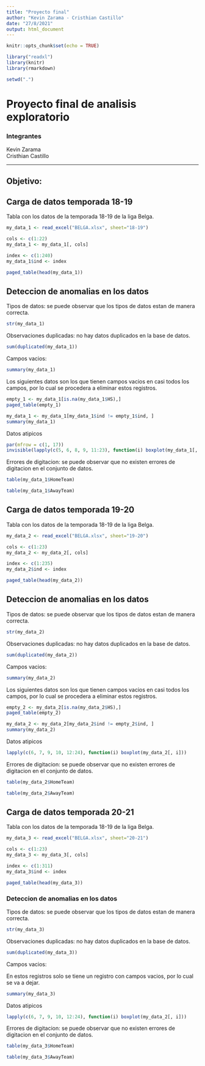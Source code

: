 ```yaml
---
title: "Proyecto final"
author: "Kevin Zarama - Cristhian Castillo"
date: "27/8/2021"
output: html_document
---
```


```r
knitr::opts_chunk$set(echo = TRUE)

library("readxl")
library(knitr)
library(rmarkdown)

setwd(".")
```

# Proyecto final de analisis exploratorio

### Integrantes
Kevin Zarama  
Cristhian Castillo

---

## Objetivo: 

## Carga de datos temporada 18-19
Tabla con los datos de la temporada 18-19 de la liga Belga.
```r
my_data_1 <- read_excel("BELGA.xlsx", sheet="18-19")

cols <- c(1:22)
my_data_1 <- my_data_1[, cols]

index <- c(1:240)
my_data_1$ind <- index

paged_table(head(my_data_1))
```

## Deteccion de anomalias en los datos

Tipos de datos: se puede observar que los tipos de datos estan de manera correcta.

```r
str(my_data_1)
```

Observaciones duplicadas: no hay datos duplicados en la base de datos.

```r
sum(duplicated(my_data_1))
```

Campos vacios: 

```r
summary(my_data_1)
```

Los siguientes datos son los que tienen campos vacios en casi todos los campos, por lo cual se procedera a eliminar estos registros.
```r
empty_1 <- my_data_1[is.na(my_data_1$HS),]
paged_table(empty_1)
```

```r
my_data_1 <- my_data_1[my_data_1$ind != empty_1$ind, ]
summary(my_data_1)
```


Datos atipicos

```r
par(mfrow = c(1, 17))
invisible(lapply(c(5, 6, 8, 9, 11:23), function(i) boxplot(my_data_1[, i])))
```


Errores de digitacion: se puede observar que no existen errores de digitacion en el conjunto de datos.

```r
table(my_data_1$HomeTeam)
```

```r
table(my_data_1$AwayTeam)
```

## Carga de datos temporada 19-20
Tabla con los datos de la temporada 18-19 de la liga Belga.
```r
my_data_2 <- read_excel("BELGA.xlsx", sheet="19-20")

cols <- c(1:23)
my_data_2 <- my_data_2[, cols]

index <- c(1:235)
my_data_2$ind <- index

paged_table(head(my_data_2))
```

## Deteccion de anomalias en los datos

Tipos de datos: se puede observar que los tipos de datos estan de manera correcta.

```r
str(my_data_2)
```

Observaciones duplicadas: no hay datos duplicados en la base de datos.

```r
sum(duplicated(my_data_2))
```

Campos vacios: 

```r
summary(my_data_2)
```

Los siguientes datos son los que tienen campos vacios en casi todos los campos, por lo cual se procedera a eliminar estos registros.
```r
empty_2 <- my_data_2[is.na(my_data_2$HS),]
paged_table(empty_2)
```

```r
my_data_2 <- my_data_2[my_data_2$ind != empty_2$ind, ]
summary(my_data_2)
```


Datos atipicos

```r
lapply(c(6, 7, 9, 10, 12:24), function(i) boxplot(my_data_2[, i]))
```


Errores de digitacion: se puede observar que no existen errores de digitacion en el conjunto de datos.

```r
table(my_data_2$HomeTeam)
```

```r
table(my_data_2$AwayTeam)
```


## Carga de datos temporada 20-21
Tabla con los datos de la temporada 18-19 de la liga Belga.
```r
my_data_3 <- read_excel("BELGA.xlsx", sheet="20-21")

cols <- c(1:23)
my_data_3 <- my_data_3[, cols]

index <- c(1:311)
my_data_3$ind <- index

paged_table(head(my_data_3))
```

### Deteccion de anomalias en los datos

Tipos de datos: se puede observar que los tipos de datos estan de manera correcta.

```r
str(my_data_3)
```

Observaciones duplicadas: no hay datos duplicados en la base de datos.

```r
sum(duplicated(my_data_3))
```

Campos vacios: 

En estos registros solo se tiene un registro con campos vacios, por lo cual se va a dejar.

```r
summary(my_data_3)
```

Datos atipicos

```r
lapply(c(6, 7, 9, 10, 12:24), function(i) boxplot(my_data_2[, i]))
```

Errores de digitacion: se puede observar que no existen errores de digitacion en el conjunto de datos.

```r
table(my_data_3$HomeTeam)
```

```r
table(my_data_3$AwayTeam)
```









































